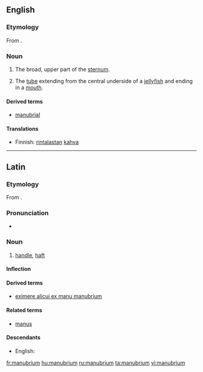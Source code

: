 ==English==
{{wikipedia}}

===Etymology===
From {{etyl|la}} {{term|manubrium|manūbrium|handle|lang=la}}.

===Noun===
{{en-noun|manubria|pl2=manubriums}}

# {{skeleton}} The broad, upper part of the [[sternum]].
# {{zoology}} The [[tube]] extending from the central underside of a [[jellyfish]] and ending in a [[mouth]].

====Derived terms====
* [[manubrial]]

====Translations====
{{trans-top|broad, upper part of the sternum}}
* Finnish: [[rintalasta|rintalastan]] [[kahva]]
{{trans-mid}}
{{trans-bottom}}

{{trans-top|tube extending from the central underside of a jellyfish}}
{{trans-mid}}
{{trans-bottom}}

----

==Latin==

===Etymology===
From {{term|manus||hand|lang=la}}.

===Pronunciation===
* {{a|Classical}} {{IPA|/maˈnuː.bri.um/|lang=la}}

===Noun===
{{la-noun|manūbrium|manubrii|manūbriī|n|second}}

# [[handle]], [[haft]]

====Inflection====
{{la-decl-2nd|manubri|manūbri}}

====Derived terms====
* [[eximere alicui ex manu manubrium]]

====Related terms====
* [[manus]]

====Descendants====
* English: {{l|en|manubrium}}

[[fr:manubrium]]
[[hu:manubrium]]
[[ru:manubrium]]
[[ta:manubrium]]
[[vi:manubrium]]
